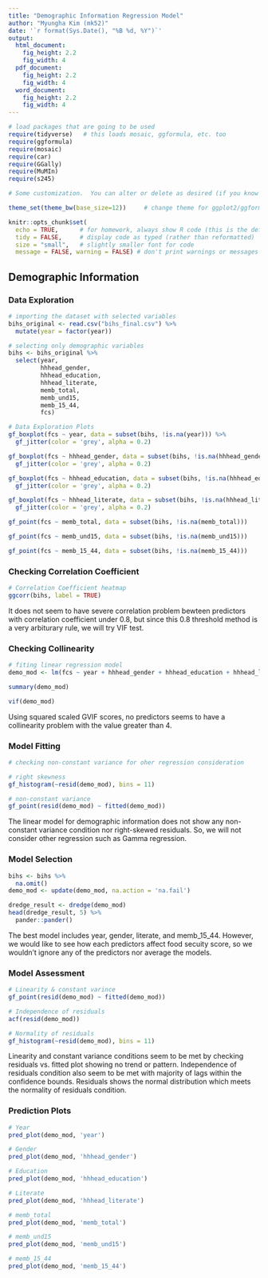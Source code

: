 ```yaml
---
title: "Demographic Information Regression Model"
author: "Myungha Kim (mk52)"
date: '`r format(Sys.Date(), "%B %d, %Y")`'
output: 
  html_document:
    fig_height: 2.2
    fig_width: 4
  pdf_document:
    fig_height: 2.2
    fig_width: 4
  word_document:
    fig_height: 2.2
    fig_width: 4
---
```


```r
# load packages that are going to be used
require(tidyverse)   # this loads mosaic, ggformula, etc. too
require(ggformula)
require(mosaic)
require(car)
require(GGally)
require(MuMIn)
require(s245)

# Some customization.  You can alter or delete as desired (if you know what you are doing).

theme_set(theme_bw(base_size=12))     # change theme for ggplot2/ggformula

knitr::opts_chunk$set(
  echo = TRUE,      # for homework, always show R code (this is the default)
  tidy = FALSE,     # display code as typed (rather than reformatted)
  size = "small",   # slightly smaller font for code
  message = FALSE, warning = FALSE) # don't print warnings or messages in compiled document. So you MUST check them in RStudio!
```


## Demographic Information 

### Data Exploration 
```r
# importing the dataset with selected variables
bihs_original <- read.csv("bihs_final.csv") %>%
  mutate(year = factor(year))

# selecting only demographic variables
bihs <- bihs_original %>% 
  select(year,
         hhhead_gender, 
         hhhead_education,
         hhhead_literate,
         memb_total, 
         memb_und15,
         memb_15_44,
         fcs)

# Data Exploration Plots
gf_boxplot(fcs ~ year, data = subset(bihs, !is.na(year))) %>%
  gf_jitter(color = 'grey', alpha = 0.2)

gf_boxplot(fcs ~ hhhead_gender, data = subset(bihs, !is.na(hhhead_gender))) %>%
  gf_jitter(color = 'grey', alpha = 0.2)

gf_boxplot(fcs ~ hhhead_education, data = subset(bihs, !is.na(hhhead_education))) %>%
  gf_jitter(color = 'grey', alpha = 0.2)

gf_boxplot(fcs ~ hhhead_literate, data = subset(bihs, !is.na(hhhead_literate))) %>%
  gf_jitter(color = 'grey', alpha = 0.2)

gf_point(fcs ~ memb_total, data = subset(bihs, !is.na(memb_total)))

gf_point(fcs ~ memb_und15, data = subset(bihs, !is.na(memb_und15)))

gf_point(fcs ~ memb_15_44, data = subset(bihs, !is.na(memb_15_44)))
```

### Checking Correlation Coefficient
```r
# Correlation Coefficient heatmap 
ggcorr(bihs, label = TRUE)
```

It does not seem to have severe correlation problem bewteen predictors with correlation coefficient under 0.8, but since this 0.8 threshold method is a very arbiturary rule, we will try VIF test. 


### Checking Collinearity 
```r
# fiting linear regression model 
demo_mod <- lm(fcs ~ year + hhhead_gender + hhhead_education + hhhead_literate + memb_total + memb_und15 + memb_15_44, data = bihs_original)

summary(demo_mod)

vif(demo_mod)
```

Using squared scaled GVIF scores, no predictors seems to have a collinearity problem with the value greater than 4. 


### Model Fitting
```r
# checking non-constant variance for oher regression consideration

# right skewness
gf_histogram(~resid(demo_mod), bins = 11)

# non-constant variance
gf_point(resid(demo_mod) ~ fitted(demo_mod))
```

The linear model for demographic information does not show any non-constant variance condition nor right-skewed residuals. So, we will not consider other regression such as Gamma regression. 

### Model Selection 
```r
bihs <- bihs %>%
  na.omit()
demo_mod <- update(demo_mod, na.action = 'na.fail')

dredge_result <- dredge(demo_mod)
head(dredge_result, 5) %>%
  pander::pander()
```

The best model includes year, gender, literate, and memb_15_44. However, we would like to see how each predictors affect food secuity score, so we wouldn't ignore any of the predictors nor average the models. 

### Model Assessment
```r
# Linearity & constant varince
gf_point(resid(demo_mod) ~ fitted(demo_mod))

# Independence of residuals 
acf(resid(demo_mod))

# Normality of residuals 
gf_histogram(~resid(demo_mod), bins = 11)

```

Linearity and constant variance conditions seem to be met by checking residuals vs. fitted plot showing no trend or pattern. Independence of residuals condition also seem to be met with majority of lags within the confidence bounds. Residuals shows the normal distribution which meets the normality of residuals condition. 



### Prediction Plots

```r
# Year
pred_plot(demo_mod, 'year')

# Gender
pred_plot(demo_mod, 'hhhead_gender')

# Education 
pred_plot(demo_mod, 'hhhead_education')

# Literate
pred_plot(demo_mod, 'hhhead_literate')

# memb_total
pred_plot(demo_mod, 'memb_total')

# memb_und15
pred_plot(demo_mod, 'memb_und15')

# memb_15_44
pred_plot(demo_mod, 'memb_15_44')

```


